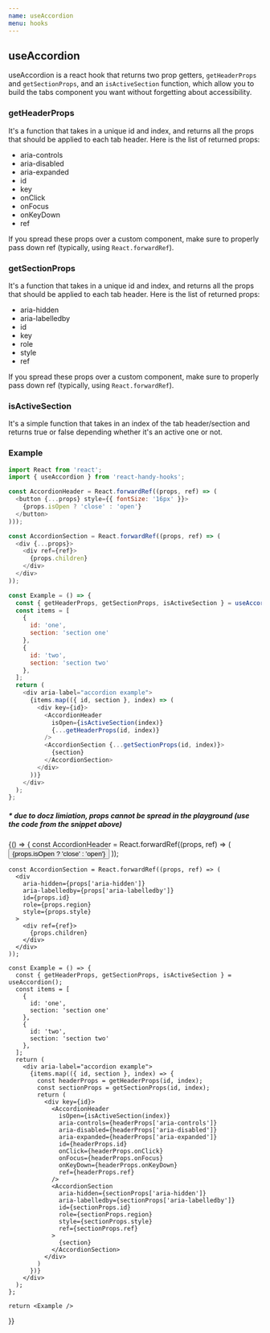 ```yaml
---
name: useAccordion
menu: hooks
---
```


## useAccordion

useAccordion is a react hook that returns two prop getters, `getHeaderProps` and `getSectionProps`, and an `isActiveSection` function,
which allow you to build the tabs component you want without forgetting about accessibility.

### **getHeaderProps**

It's a function that takes in a unique id and index, and returns all the props that should be applied to each tab header.
Here is the list of returned props:

- aria-controls
- aria-disabled
- aria-expanded
- id
- key
- onClick
- onFocus
- onKeyDown
- ref

If you spread these props over a custom component, make sure to properly pass down ref (typically, using `React.forwardRef`).


### **getSectionProps**

It's a function that takes in a unique id and index, and returns all the props that should be applied to each tab header.
Here is the list of returned props:

- aria-hidden
- aria-labelledby
- id
- key
- role
- style
- ref

If you spread these props over a custom component, make sure to properly pass down ref (typically, using `React.forwardRef`).


### **isActiveSection**

It's a simple function that takes in an index of the tab header/section and returns true or false depending whether it's an active one or not.



### Example

```js
import React from 'react';
import { useAccordion } from 'react-handy-hooks';

const AccordionHeader = React.forwardRef((props, ref) => (
  <button {...props} style={{ fontSize: '16px' }}>
    {props.isOpen ? 'close' : 'open'}
  </button>
)));

const AccordionSection = React.forwardRef((props, ref) => (
  <div {...props}>
    <div ref={ref}>
      {props.children}
    </div>
  </div>
));

const Example = () => {
  const { getHeaderProps, getSectionProps, isActiveSection } = useAccordion();
  const items = [
    {
      id: 'one',
      section: 'section one'
    },
    {
      id: 'two',
      section: 'section two'
    },
  ];
  return (
    <div aria-label="accordion example">
      {items.map(({ id, section }, index) => (
        <div key={id}>
          <AccordionHeader
            isOpen={isActiveSection(index)}
            {...getHeaderProps(id, index)}
          />
          <AccordionSection {...getSectionProps(id, index)}>
            {section}
          </AccordionSection>
        </div>
      ))}
    </div>
  );
};
```

##### &ast; due to docz limiation, props cannot be spread in the playground (use the code from the snippet above)
<Playground>
  {() => {
    const AccordionHeader = React.forwardRef((props, ref) => (
      <button
        aria-controls={props['aria-controls']}
        aria-disabled={props['aria-disabled']}
        aria-expanded={props['aria-expanded']}
        id={props.id}
        onClick={props.onClick}
        onFocus={props.onFocus}
        onKeyDown={props.onKeyDown}
        style={{ fontSize: '16px' }}
        ref={ref}
      >
        {props.isOpen ? 'close' : 'open'}
      </button>
    ));

    const AccordionSection = React.forwardRef((props, ref) => (
      <div
        aria-hidden={props['aria-hidden']}
        aria-labelledby={props['aria-labelledby']}
        id={props.id}
        role={props.region}
        style={props.style}
      >
        <div ref={ref}>
          {props.children}
        </div>
      </div>
    ));

    const Example = () => {
      const { getHeaderProps, getSectionProps, isActiveSection } = useAccordion();
      const items = [
        {
          id: 'one',
          section: 'section one'
        },
        {
          id: 'two',
          section: 'section two'
        },
      ];
      return (
        <div aria-label="accordion example">
          {items.map(({ id, section }, index) => {
            const headerProps = getHeaderProps(id, index);
            const sectionProps = getSectionProps(id, index);
            return (
              <div key={id}>
                <AccordionHeader
                  isOpen={isActiveSection(index)}
                  aria-controls={headerProps['aria-controls']}
                  aria-disabled={headerProps['aria-disabled']}
                  aria-expanded={headerProps['aria-expanded']}
                  id={headerProps.id}
                  onClick={headerProps.onClick}
                  onFocus={headerProps.onFocus}
                  onKeyDown={headerProps.onKeyDown}
                  ref={headerProps.ref}
                />
                <AccordionSection
                  aria-hidden={sectionProps['aria-hidden']}
                  aria-labelledby={sectionProps['aria-labelledby']}
                  id={sectionProps.id}
                  role={sectionProps.region}
                  style={sectionProps.style}
                  ref={sectionProps.ref}
                >
                  {section}
                </AccordionSection>
              </div>
            )
          })}
        </div>
      );
    };

    return <Example />
  }}
</Playground>

